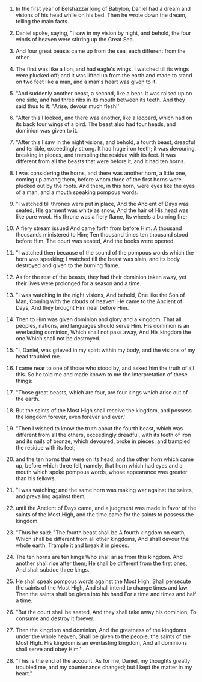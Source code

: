
1. In the first year of Belshazzar king of Babylon, Daniel had a dream and visions of his head while on his bed. Then he wrote down the dream, telling the main facts.

2. Daniel spoke, saying, "I saw in my vision by night, and behold, the four winds of heaven were stirring up the Great Sea.

3. And four great beasts came up from the sea, each different from the other.

4. The first was like a lion, and had eagle's wings. I watched till its wings were plucked off; and it was lifted up from the earth and made to stand on two feet like a man, and a man's heart was given to it.

5. "And suddenly another beast, a second, like a bear. It was raised up on one side, and had three ribs in its mouth between its teeth. And they said thus to it: "Arise, devour much flesh!'

6. "After this I looked, and there was another, like a leopard, which had on its back four wings of a bird. The beast also had four heads, and dominion was given to it.

7. "After this I saw in the night visions, and behold, a fourth beast, dreadful and terrible, exceedingly strong. It had huge iron teeth; it was devouring, breaking in pieces, and trampling the residue with its feet. It was different from all the beasts that were before it, and it had ten horns.

8. I was considering the horns, and there was another horn, a little one, coming up among them, before whom three of the first horns were plucked out by the roots. And there, in this horn, were eyes like the eyes of a man, and a mouth speaking pompous words.

9. "I watched till thrones were put in place, And the Ancient of Days was seated; His garment was white as snow, And the hair of His head was like pure wool. His throne was a fiery flame, Its wheels a burning fire;

10. A fiery stream issued And came forth from before Him. A thousand thousands ministered to Him; Ten thousand times ten thousand stood before Him. The court was seated, And the books were opened.

11. "I watched then because of the sound of the pompous words which the horn was speaking; I watched till the beast was slain, and its body destroyed and given to the burning flame.

12. As for the rest of the beasts, they had their dominion taken away, yet their lives were prolonged for a season and a time.

13. "I was watching in the night visions, And behold, One like the Son of Man, Coming with the clouds of heaven! He came to the Ancient of Days, And they brought Him near before Him.

14. Then to Him was given dominion and glory and a kingdom, That all peoples, nations, and languages should serve Him. His dominion is an everlasting dominion, Which shall not pass away, And His kingdom the one Which shall not be destroyed.

15. "I, Daniel, was grieved in my spirit within my body, and the visions of my head troubled me.

16. I came near to one of those who stood by, and asked him the truth of all this. So he told me and made known to me the interpretation of these things:

17. "Those great beasts, which are four, are four kings which arise out of the earth.

18. But the saints of the Most High shall receive the kingdom, and possess the kingdom forever, even forever and ever.'

19. "Then I wished to know the truth about the fourth beast, which was different from all the others, exceedingly dreadful, with its teeth of iron and its nails of bronze, which devoured, broke in pieces, and trampled the residue with its feet;

20. and the ten horns that were on its head, and the other horn which came up, before which three fell, namely, that horn which had eyes and a mouth which spoke pompous words, whose appearance was greater than his fellows.

21. "I was watching; and the same horn was making war against the saints, and prevailing against them,

22. until the Ancient of Days came, and a judgment was made in favor of the saints of the Most High, and the time came for the saints to possess the kingdom.

23. "Thus he said: "The fourth beast shall be A fourth kingdom on earth, Which shall be different from all other kingdoms, And shall devour the whole earth, Trample it and break it in pieces.

24. The ten horns are ten kings Who shall arise from this kingdom. And another shall rise after them; He shall be different from the first ones, And shall subdue three kings.

25. He shall speak pompous words against the Most High, Shall persecute the saints of the Most High, And shall intend to change times and law. Then the saints shall be given into his hand For a time and times and half a time.

26. "But the court shall be seated, And they shall take away his dominion, To consume and destroy it forever.

27. Then the kingdom and dominion, And the greatness of the kingdoms under the whole heaven, Shall be given to the people, the saints of the Most High. His kingdom is an everlasting kingdom, And all dominions shall serve and obey Him.'

28. "This is the end of the account. As for me, Daniel, my thoughts greatly troubled me, and my countenance changed; but I kept the matter in my heart."


